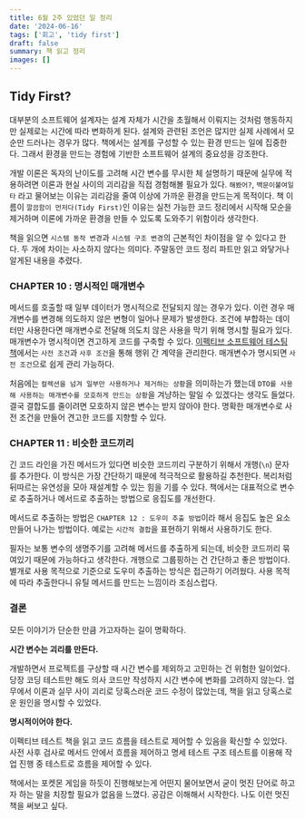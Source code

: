 ```yaml
---
title: 6월 2주 있었던 일 정리
date: '2024-06-16'
tags: ['회고', 'tidy first']
draft: false
summary: 책 읽고 정리
images: []
---
```


## Tidy First?

대부분의 소프트웨어 설계자는 설계 자체가 시간을 초월해서 이뤄지는 것처럼 행동하지만 실제로는 시간에 따라 변화하게 된다.
설계와 관련된 조언은 많지만 실제 사례에서 모순만 드러나는 경우가 많다.
책에서는 설계를 구성할 수 있는 환경 만드는 일에 집중한다. 그래서 환경을 만드는 경험에 기반한 소프트웨어 설계의 중요성을 강조한다.

개발 이론은 독자의 난이도를 고려해 시간 변수를 무시한 체 설명하기 때문에 실무에 적용하려면 이론과 현실 사이의 괴리감을 직접 경험해볼 필요가 있다.
`해봤어?`, `백문이불여일타` 라고 물어보는 이유는 괴리감을 줄여 이상에 가까운 환경을 만드는게 목적이다.
책 이름이 `깔끔함이 먼저다(Tidy First)`인 이유는 실천 가능한 코드 정리에서 시작해 모순을 제거하며 이론에 가까운 환경을 만들 수 있도록 도와주기 위함이라 생각한다.

책을 읽으면 `시스템 동작 변경`과 `시스템 구조 변경`의 근본적인 차이점을 알 수 있다고 한다.
두 개에 차이는 사소하지 않다는 의미다.
주말동안 코드 정리 파트만 읽고 와닿거나 알게된 내용을 추렸다.

### CHAPTER 10 : 명시적인 매개변수

메서드를 호출할 때 일부 데이터가 명시적으로 전달되지 않는 경우가 있다.
이런 경우 매개변수를 변경해 의도하지 않은 변형이 일어나 문제가 발생한다.
조건에 부합하는 데이터만 사용한다면 매개변수로 전달해 의도치 않은 사용을 막기 위해 명시할 필요가 있다.
매개변수가 명시적이면 견고하게 코드를 구축할 수 있다. [이펙티브 소프트웨어 테스팅 책](https://product.kyobobook.co.kr/detail/S000201055864)에서는 `사전 조건`과 `사후 조건`을 통해 행위 간 계약을 관리한다.
매개변수가 명시되면 `사전 조건`으로 쉽게 관리 가능하다.

처음에는 `컬렉션을 넘겨 일부만 사용하거나 제거하는 상황`을 의미하는가 했는데 `DTO를 사용해 사용하는 매개변수를 모호하게 만드는 상황`을 겨냥하는 말일 수 있겠다는 생각도 들었다.
결국 결합도를 줄이려면 모호하지 않은 변수는 받지 않아야 한다. 명확한 매개변수로 사전 조건을 만들어 견고한 코드를 지향할 수 있다.

### CHAPTER 11 : 비슷한 코드끼리

긴 코드 라인을 가진 메서드가 있다면 비슷한 코드끼리 구분하기 위해서 개행(`\n`) 문자를 추가한다.
이 방식은 가장 간단하기 때문에 적극적으로 활용하길 추천한다. 복리처럼 뒤따르는 유연성을 모아 재설계할 수 있는 힘을 기를 수 있다.
책에서는 대표적으로 변수로 추출하거나 메서드로 추출하는 방법으로 응집도를 개선한다.

메서드로 추출하는 방법은 `CHAPTER 12 : 도우미 추출 방법`이라 해서 응집도 높은 요소 만들어 나가는 방법이다.
예로는 `시간적 결합`을 표현하기 위해서 사용하기도 한다.

필자는 보통 변수의 생명주기를 고려해 메서드를 추출하게 되는데, 비슷한 코드끼리 묶여있기 때문에 가능하다고 생각한다.
개행으로 그룹핑하는 건 간단하고 좋은 방법이다. 별개로 사용 목적으로 기준으로 도우미 추출하는 방식은 접근하기 어려웠다.
사용 목적에 따라 추출한다니 유틸 메서드를 만드는 느낌이라 조심스럽다.

### 결론

모든 이야기가 단순한 만큼 가고자하는 길이 명확하다.

**시간 변수는 괴리를 만든다.**

개발하면서 프로젝트를 구상할 때 시간 변수를 제외하고 고민하는 건 위험한 일이었다.
당장 코딩 테스트만 해도 의사 코드만 작성하지 시간 변수에 변화를 고려하지 않는다.
업무에서 이론과 실무 사이 괴리로 당혹스러운 코드 수정이 많았는데, 책을 읽고 당혹스로운 원인을 명시할 수 있었다.

**명시적이어야 한다.**

이펙티브 테스트 책을 읽고 코드 흐름을 테스트로 제어할 수 있음을 확신할 수 있었다.
사전 사후 검사로 메서드 안에서 흐름을 제어하고 명세 테스트 구조 테스트를 이용해 작업 진행 중 테스트로 흐름을 제어할 수 있다.

책에서는 포켓몬 게임을 하듯이 진행해보는게 어떤지 물어보면서 굳이 멋진 단어로 하고자 하는 말을 치장할 필요가 없음을 느꼈다.
공감은 이해해서 시작한다.
나도 이런 멋진 책을 써보고 싶다.

